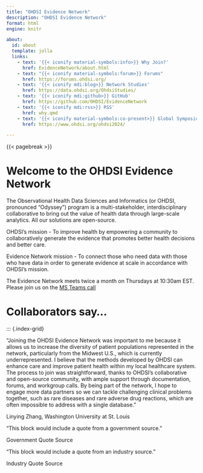 ```yaml
---
title: "OHDSI Evidence Network"
description: "OHDSI Evidence Network"
format: html
engine: knitr

about:
  id: about
  template: jolla
  links:
    - text: '{{< iconify material-symbols:info>}} Why Join?'
      href: EvidenceNetwork/about.html
    - text: "{{< iconify material-symbols:forum>}} Forums"
      href: https://forums.ohdsi.org/
    - text: '{{< iconify mdi:blog>}} Network Studies'
      href: https://data.ohdsi.org/OhdsiStudies/
    - text: '{{< iconify mdi:github>}} GitHub'
      href: https://github.com/OHDSI/EvidenceNetwork
    - text: '{{< iconify mdi:rss>}} RSS'
      href: why.qmd
    - text: '{{< iconify material-symbols:co-present>}} Global Symposium'
      href: https://www.ohdsi.org/ohdsi2024/

---
```


::: {#about}
:::

{{< pagebreak >}}

::: {.column-page}

# Welcome to the OHDSI Evidence Network

The Observational Health Data Sciences and Informatics (or OHDSI, pronounced "Odyssey") program is a multi-stakeholder, interdisciplinary collaborative to bring out the value of health data through large-scale analytics. All our solutions are open-source.

OHDSI’s mission - To improve health by empowering a community to collaboratively generate the evidence that promotes better health decisions and better care.

Evidence Network mission - To connect those who need data with those who have data in order to generate evidence at scale in accordance with OHDSI's mission.

The Evidence Network meets twice a month on Thursdays at 10:30am EST. Please join us on the [MS Teams call](https://teams.microsoft.com/l/meetup-join/19%3aLfldTmDbcMLKkVZLXnRHW16eGF6wbl6hLRpCr6MBlmw1%40thread.tacv2/1705457873853?context=%7b%22Tid%22%3a%22a30f0094-9120-4aab-ba4c-e5509023b2d5%22%2c%22Oid%22%3a%223c193b7f-c2ab-4bcf-b88c-f89a6b1fba38%22%7d)



# Collaborators say...
:::

::: {.index-grid}

::: {.index-g-col-4 .card .border-light .mb-3 .text-center}
::: {.card-body}
["Joining the OHDSI Evidence Network was important to me because it  allows us to increase the diversity of patient populations represented in the network, particularly from the Midwest U.S., which is currently underrepresented. I believe that the methods developed by OHDSI can  enhance care and improve patient health within my local healthcare system. The process to join was straightforward, thanks to OHDSI’s collaborative and open-source community, with ample support through documentation, forums, and workgroup calls. By being part of the network, I hope to engage more data  partners so we can tackle challenging clinical problems together, such as rare diseases and rare adverse drug reactions, which are often impossible to address with a single database."]{.card-text}

[Linying Zhang, Washington University at St. Louis]{.blockquote-footer}
:::
:::

::: {.index-g-col-4 .card .border-light .mb-3 .text-center}
::: {.card-body}
["This block would include a quote from a government source."]{.card-text}

[Government Quote Source]{.blockquote-footer}
:::
:::

::: {.index-g-col-4 .card .border-light .mb-3 .text-center}
::: {.card-body}
["This block would include a quote from an industry source."]{.card-text}

[Industry Quote Source]{.blockquote-footer}
:::
:::
